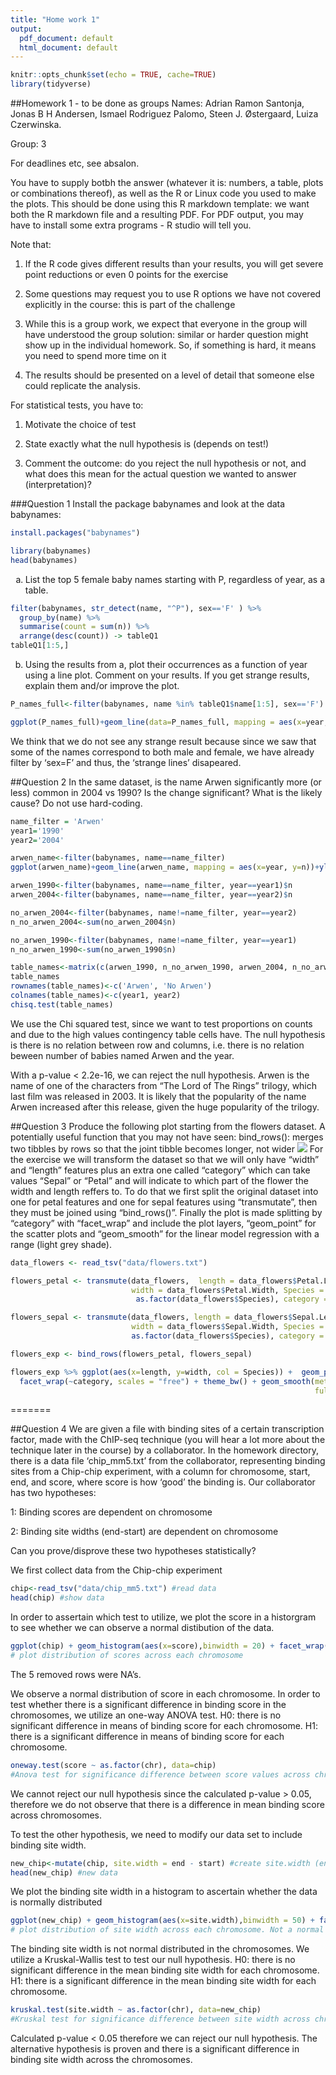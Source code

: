 ```yaml
---
title: "Home work 1"
output:
  pdf_document: default
  html_document: default
---
```


```r
knitr::opts_chunk$set(echo = TRUE, cache=TRUE)
library(tidyverse)
```

##Homework 1 - to be done as groups
Names: Adrian Ramon Santonja, Jonas B H Andersen, Ismael Rodriguez Palomo, Steen J. Østergaard, Luiza Czerwinska.


Group: 3


For deadlines etc, see absalon. 

You have to supply botbh the answer (whatever it is: numbers, a table, plots or combinations thereof), as well as the R or Linux code you used to make the plots. This should be done using this R markdown template: we want both the R markdown file and a resulting PDF. For PDF output, you may have to install some extra programs - R studio will tell you. 

Note that:

1. If the R code gives different results than your results, you will get severe point reductions or even 0 points for the exercise

2. Some questions may request you to use R options we have not covered explicitly in the course: this is part of the challenge

3. While this is a group work, we expect that everyone in the group will have understood the group solution: similar or harder question might show up in the individual homework. So, if something is hard, it means you need to spend more time on it

4. The results should be presented on a level of detail that someone else could replicate the analysis. 

For statistical tests, you have to:

1) Motivate the choice of test 

2) State exactly what the null hypothesis is (depends on test!)

3) Comment the outcome: do you reject the null hypothesis or not, and what does this mean for the actual question we wanted to answer (interpretation)?


###Question 1
Install the package babynames and look at the data babynames:

```r
install.packages("babynames")
```
```r
library(babynames)
head(babynames)
```

a) List the top 5 female baby names starting with P, regardless of year, as a table. 

```r
filter(babynames, str_detect(name, "^P"), sex=='F' ) %>% 
  group_by(name) %>% 
  summarise(count = sum(n)) %>% 
  arrange(desc(count)) -> tableQ1
tableQ1[1:5,]
```


b) Using the results from a, plot their occurrences as a function of year using a line plot.  Comment on your results. If you get strange results, explain them and/or improve the plot.

```r
P_names_full<-filter(babynames, name %in% tableQ1$name[1:5], sex=='F')

ggplot(P_names_full)+geom_line(data=P_names_full, mapping = aes(x=year, y=n, col=name))

```

We think that we do not see any strange result because since we saw that some of the names correspond to both male and female, we have already filter by 'sex=F' and thus, the 'strange lines' disapeared. 


##Question 2
In the same dataset, is the name Arwen significantly more (or less) common in 2004 vs 1990? Is the change significant? What is the likely cause? Do not use hard-coding. 

```r
name_filter = 'Arwen'
year1='1990'
year2='2004'

arwen_name<-filter(babynames, name==name_filter)
ggplot(arwen_name)+geom_line(arwen_name, mapping = aes(x=year, y=n))+ylab('Number of times Arwen has been used')+ggtitle('Number of times Arwen has been used each year')

arwen_1990<-filter(babynames, name==name_filter, year==year1)$n
arwen_2004<-filter(babynames, name==name_filter, year==year2)$n

no_arwen_2004<-filter(babynames, name!=name_filter, year==year2)
n_no_arwen_2004<-sum(no_arwen_2004$n)

no_arwen_1990<-filter(babynames, name!=name_filter, year==year1)
n_no_arwen_1990<-sum(no_arwen_1990$n)

table_names<-matrix(c(arwen_1990, n_no_arwen_1990, arwen_2004, n_no_arwen_2004), nrow = 2)
table_names
rownames(table_names)<-c('Arwen', 'No Arwen')
colnames(table_names)<-c(year1, year2)
chisq.test(table_names)
```

We use the Chi squared test, since we want to test proportions on counts and due to the high values contingency table cells have. The null hypothesis is there is no relation between row and columns, i.e. there is no relation beween number of babies named Arwen and the year.

With a p-value < 2.2e-16, we can reject the null hypothesis. Arwen is the name of one of the characters from
"The Lord of The Rings" trilogy, which last film was released in 2003. It is likely that the popularity of the
name Arwen increased after this release, given the huge popularity of the trilogy.


##Question 3
Produce the following plot starting from the flowers dataset. A potentially useful function that you may not have seen: bind_rows():  merges two tibbles by rows so that the joint tibble  becomes longer, not wider
![](example.png)
For the exercise we will transform the dataset so that we will only have "width" and "length" features plus an extra one called "category" which can take values "Sepal" or "Petal" and will indicate to which part of the flower the width and length reffers to. To do that we first split the original dataset into one for petal features and one for sepal features using "transmutate", then they must be joined using "bind_rows()". Finally the plot is made splitting by "category" with "facet_wrap" and include the plot layers, "geom_point" for the scatter plots and "geom_smooth" for the linear model regression with a range (light grey shade).

```r
data_flowers <- read_tsv("data/flowers.txt")

flowers_petal <- transmute(data_flowers,  length = data_flowers$Petal.Length, 
                           width = data_flowers$Petal.Width, Species = 
                            as.factor(data_flowers$Species), category = "Petal")

flowers_sepal <- transmute(data_flowers, length = data_flowers$Sepal.Length, 
                           width = data_flowers$Sepal.Width, Species = 
                           as.factor(data_flowers$Species), category = "Sepal")

flowers_exp <- bind_rows(flowers_petal, flowers_sepal)

flowers_exp %>% ggplot(aes(x=length, y=width, col = Species)) +  geom_point() + 
  facet_wrap(~category, scales = "free") + theme_bw() + geom_smooth(method = "lm", 
                                                                    fullrange = TRUE)
```
=======


##Question 4
We are given a file with binding sites of a certain transcription factor, made with the ChIP-seq technique (you will hear a lot more about the technique later in the course) by a collaborator. 
In the homework directory, there is a data file 'chip_mm5.txt' from the collaborator, representing binding sites from a Chip-chip experiment, with a column for  chromosome, start, end, and score, where score is how 'good' the binding is. Our collaborator has two hypotheses:

1: Binding scores are dependent on chromosome

2: Binding site widths (end-start) are dependent on chromosome

Can you prove/disprove these two hypotheses statistically?



We first collect data from the Chip-chip experiment

```r
 
chip<-read_tsv("data/chip_mm5.txt") #read data
head(chip) #show data

```

In order to assertain which test to utilize, we plot the score in a historgram to see whether we can observe a normal distibution of the data.

```r
 
ggplot(chip) + geom_histogram(aes(x=score),binwidth = 20) + facet_wrap(~chr) + theme_bw()
# plot distribution of scores across each chromosome

```

The 5 removed rows were NA's.

We observe a normal distribution of score in each chromosome. In order to test whether there is a significant difference in binding score in the chromosomes, we utilize an one-way ANOVA test.
H0: there is no significant difference in means of binding score for each chromosome. 
H1: there is a significant difference in means of binding score for each chromosome. 

```r

oneway.test(score ~ as.factor(chr), data=chip)
#Anova test for significance difference between score values across chromosomes

```



We cannot reject our null hypothesis since the calculated p-value > 0.05, therefore we do not observe that there is a difference in mean binding score across chromosomes.

To test the other hypothesis, we need to modify our data set to include binding site width.

```r

new_chip<-mutate(chip, site.width = end - start) #create site.width (end - start)
head(new_chip) #new data

```

We plot the binding site width in a histogram to ascertain whether the data is normally distributed

```r

ggplot(new_chip) + geom_histogram(aes(x=site.width),binwidth = 50) + facet_wrap(~chr) + theme_bw()
# plot distribution of site width across each chromosome. Not a normal distribution

```

The binding site width is not normal distributed in the chromosomes. We utilize a Kruskal-Wallis test to test our null hypothesis.
H0: there is no significant difference in the mean binding site width for each chromosome. 
H1: there is a significant difference in the mean binding site width for each chromosome. 

```r

kruskal.test(site.width ~ as.factor(chr), data=new_chip)
#Kruskal test for significance difference between site width across chromosomes

```

Calculated p-value < 0.05 therefore we can reject our null hypothesis. The alternative hypothesis is proven and there is a significant difference in binding site width across the chromosomes.












